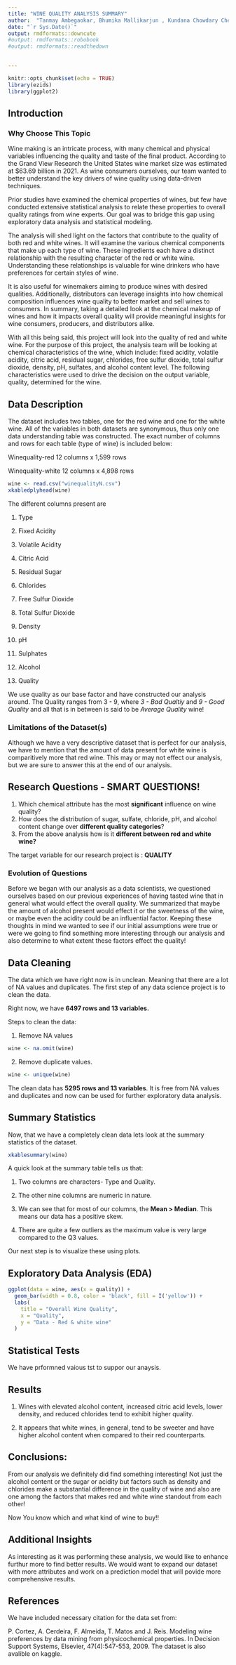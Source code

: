 ```yaml
---
title: "WINE QUALITY ANALYSIS SUMMARY"
author:  "Tanmay Ambegaokar, Bhumika Mallikarjun , Kundana Chowdary Cherukuri, Jagadeeshwar Kalyanapu"
date: "`r Sys.Date()`"
output: rmdformats::downcute
#output: rmdformats::robobook
#output: rmdformats::readthedown

  
---
```


```r
knitr::opts_chunk$set(echo = TRUE)
library(ezids)
library(ggplot2)
```

## Introduction

### Why Choose This Topic

Wine making is an intricate process, with many chemical and physical variables influencing the quality and taste of the final product. According to the Grand View Research the United States wine market size was estimated at $63.69 billion in 2021. As wine consumers ourselves, our team wanted to better understand the key drivers of wine quality using data-driven techniques. 

Prior studies have examined the chemical properties of wines, but few have conducted extensive statistical analysis to relate these properties to overall quality ratings from wine experts. Our goal was to bridge this gap using exploratory data analysis and statistical modeling.

The analysis will shed light on the factors that contribute to the quality of both red and white wines. It will examine the various chemical components that make up each type of wine. These ingredients each have a distinct relationship with the resulting character of the red or white wine. Understanding these relationships is valuable for wine drinkers who have preferences for certain styles of wine. 

It is also useful for winemakers aiming to produce wines with desired qualities. Additionally, distributors can leverage insights into how chemical composition influences wine quality to better market and sell wines to consumers. In summary, taking a detailed look at the chemical makeup of wines and how it impacts overall quality will provide meaningful insights for wine consumers, producers, and distributors alike.

With all this being said, this project will look into the quality of red and white wine. For the purpose of this project, the analysis team will be looking at chemical characteristics of the wine, which include: fixed acidity, volatile acidity, citric acid, residual sugar, chlorides, free sulfur dioxide, total sulfur dioxide, density, pH, sulfates, and alcohol content level. The following characteristics were used to drive the decision on the output variable, quality, determined for the wine.


## Data Description
The dataset includes two tables, one for the red wine and one for the white wine. All of the variables in both datasets are synonymous, thus only one data understanding table was constructed. The exact number of columns and rows for each table (type of wine) is included below:

Winequality-red
12 columns x 1,599 rows

Winequality-white
12 columns x 4,898 rows

```r
wine <- read.csv("winequalityN.csv")
xkabledplyhead(wine)
```

The different columns present are 

1. Type

2. Fixed Acidity

3. Volatile Acidity

4. Citric Acid

5. Residual Sugar

6. Chlorides

7. Free Sulfur Dioxide

8. Total Sulfur Dioxide

9. Density

10. pH

11. Sulphates

12. Alcohol

13. Quality

We use quality as our base factor and have constructed our analysis around. The Quality ranges from 3 - 9, where *3 - Bad Qualtiy* and *9 - Good Quality* and all that is in between is said to be *Average Quality* wine!



### Limitations of the Dataset(s)

Although we have a very descriptive dataset that is perfect for our analysis, we have to mention that the amount of data present for white wine is comparitively more that red wine. This may or may not effect our analysis, but we are sure to answer this at the end of our analysis.

## Research Questions - SMART QUESTIONS!

1.	Which chemical attribute has the most **significant** influence on wine quality?
2.	How does the distribution of sugar, sulfate, chloride, pH, and alcohol content change over             **different quality categories**?
3.	From the above analysis how is it **different between red and white wine?**


The target variable for our research project is : **QUALITY**

### Evolution of Questions

Before we began with our analysis as a data scientists, we questioned ourselves based on our previous experiences of having tasted wine that in general what would effect the overall quality. We summarized that maybe the amount of alcohol present would effect it or the sweetness of the wine, or maybe even the acidity could be an influential factor. Keeping these thoughts in mind we wanted to see if our initial assumptions were true or were we going to find something more interesting through our analysis and also determine to what extent these factors effect the quality!


## Data Cleaning

The data which we have right now is in unclean. Meaning that there are a lot of NA values and duplicates. The first step of any data science project is to clean the data.

Right now, we have **6497 rows and 13 variables.**

Steps to clean the data:

1. Remove NA values

```r
wine <- na.omit(wine)
```

2. Remove duplicate values.

```r
wine <- unique(wine)
```

The clean data has **5295 rows and 13 variables**. It is free from NA values and duplicates and now can be used for further exploratory data analysis.

## Summary Statistics

Now, that we have a completely clean data lets look at the summary statistics of the dataset.

```r
xkablesummary(wine)
```

A quick look at the summary table tells us that:

1. Two columns are characters- Type and Quality.

2. The other nine columns are numeric in nature.

3. We can see that for most of our columns, the **Mean > Median**. This means our data has a positive skew.

4. There are quite a few outliers as the maximum value is very large compared to the Q3 values.

Our next step is to visualize these using plots.

## Exploratory Data Analysis (EDA)
```r
ggplot(data = wine, aes(x = quality)) +
  geom_bar(width = 0.8, color = 'black', fill = I('yellow')) +
  labs(
    title = "Overall Wine Quality",
    x = "Quality",
    y = "Data - Red & white wine"
  )
```


## Statistical Tests

We have prformned vaious tst to suppor our anaysis. 



## Results

1. Wines with elevated alcohol content, increased citric acid levels, lower density, and reduced chlorides tend to exhibit higher quality.

2. It appears that white wines, in general, tend to be sweeter and have higher alcohol content when compared to their red counterparts.


## Conclusions:

From our analysis we definitely did find something interesting! Not just the alcohol content or the sugar or acidity but factors such as density and chlorides make a substantial difference in the quality of wine and also are one among the factors that makes red and white wine standout from each other!

Now You know which and what kind of wine to buy!!

## Additional Insights

As interesting as it was performing these analysis, we would like to enhance furthur more to find better results. We would want to expand our dataset with more attributes and work on a prediction model that will povide more comprehensive results. 

## References

We have included necessary citation for the data set from: 

P. Cortez, A. Cerdeira, F. Almeida, T. Matos and J. Reis. Modeling wine preferences by data mining from physicochemical properties. In Decision Support Systems, Elsevier, 47(4):547-553, 2009.
The dataset is also avalible on kaggle.











